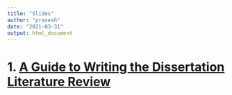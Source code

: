 ```yaml
---
title: "Slides"
author: "pravesh"
date: "2021-03-31"
output: html_document
---
```


# 1. [A Guide to Writing the Dissertation Literature Review](1-guide-to-literature.pdf)

<html>
<meta name="viewport" content="width=device-width, initial-scale=1.0">
<object width="100%" height="500" data="1-guide-to-literature.pdf"></object>
</html>